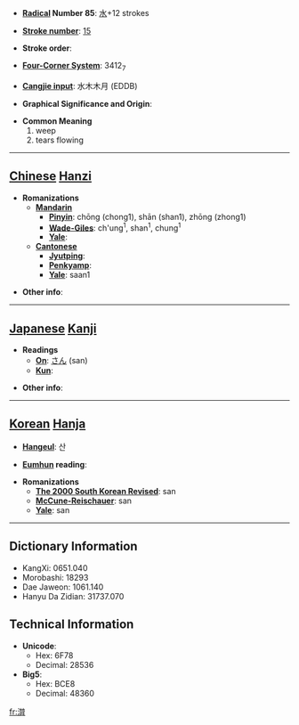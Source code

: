 * '''[[Wiktionary:Chinese radical index| Radical]] Number 85''': [[Wiktionary:Chinese radical index 水|水]]+12 strokes

* '''[[Wiktionary:Chinese total strokes index|Stroke number]]''': [[Wiktionary:Chinese total strokes index 15|15]]

* '''Stroke order''': 

* '''[[Wiktionary:Chinese four corner index|Four-Corner System]]''': 3412<sub>7</sub>

* '''[[Wiktionary:Chinese Cangjie index|Cangjie input]]''': 水木木月 (EDDB)

* '''Graphical Significance and Origin''': 

* '''Common Meaning'''
*#weep
*# tears flowing


----

== [[Chinese]] [[Hanzi]] ==

* '''Romanizations'''
** '''[[Mandarin]]'''
*** '''[[Pinyin]]''': chōng (chong1), shān (shan1), zhōng (zhong1)
*** '''[[Wade-Giles]]''': ch'ung<sup>1</sup>, shan<sup>1</sup>, chung<sup>1</sup>
*** '''[[Yale]]''': 
** '''[[Cantonese]]'''
*** '''[[Jyutping]]''':
*** '''[[Penkyamp]]''': 
*** '''[[Yale]]''': saan1

* '''Other info''': 

----

== [[Japanese]] [[Kanji]] ==

* '''Readings'''
** '''[[On]]''': [[さん]] (san)
** '''[[Kun]]''': 

* '''Other info''':  

----

== [[Korean]] [[Hanja]] ==

* '''[[Hangeul]]''': 산

* '''[[Eumhun]] reading''': 

* '''Romanizations'''
** '''[[The 2000 South Korean Revised Romanization|The 2000 South Korean Revised]]''': san
** '''[[McCune-Reischauer]]''': san
** '''[[Yale]]''': san

----

== Dictionary Information ==

* KangXi: 0651.040
* Morobashi: 18293
* Dae Jaweon: 1061.140
* Hanyu Da Zidian: 31737.070

== Technical Information ==

* '''Unicode''':
** Hex: 6F78
** Decimal: 28536
* '''Big5''':
** Hex: BCE8
** Decimal: 48360

[[fr:潸]]